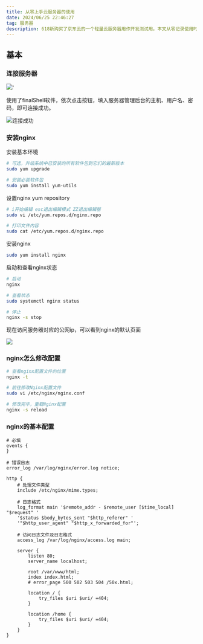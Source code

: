```yaml
---
title: 从零上手云服务器的使用
date: 2024/06/25 22:46:27
tag: 服务器
description: 618新购买了京东云的一个轻量云服务器用作开发测试用。本文从零记录使用时的所有流程和问题等，不定期更新。
---
```


## 基本

### 连接服务器
![](https://qiniu.djdg626.com/20240625232058.png)‘

使用了finalShell软件，依次点击按钮，填入服务器管理后台的主机、用户名、密码，即可连接成功。

![连接成功](https://qiniu.djdg626.com/20240625232225.png)

### 安装nginx

安装基本环境

```bash
# 可选，升级系统中已安装的所有软件包到它们的最新版本
sudo yum upgrade

# 安装必装软件包
sudo yum install yum-utils
```

设置nginx yum repository

```bash
# i开始编辑 esc退出编辑模式 ZZ退出编辑器
sudo vi /etc/yum.repos.d/nginx.repo

# 打印文件内容
sudo cat /etc/yum.repos.d/nginx.repo
```

安装nginx

```bash
sudo yum install nginx
```

启动和查看nginx状态

```bash
# 启动
nginx

# 查看状态
sudo systemctl nginx status

# 停止
nginx -s stop
```

现在访问服务器对应的公网ip，可以看到nginx的默认页面

![](https://qiniu.djdg626.com/20240626164625.png)

### nginx怎么修改配置
```bash
# 查看nginx配置文件的位置
nginx -t

# 前往修改Nginx配置文件
sudo vi /etc/nginx/nginx.conf

# 修改完毕，重载Nginx配置
nginx -s reload
```

### nginx的基本配置
```nginx server
# 必填
events {
}

# 错误日志
error_log /var/log/nginx/error.log notice;

http {
    # 处理文件类型
    include /etc/nginx/mime.types;

    # 日志格式
    log_format main '$remote_addr - $remote_user [$time_local] "$request" '
    '$status $body_bytes_sent "$http_referer" '
    '"$http_user_agent" "$http_x_forwarded_for"';

    # 访问日志文件及日志格式
    access_log /var/log/nginx/access.log main;

    server {
        listen 80;
        server_name localhost;

        root /var/www/html;
        index index.html;
        # error_page 500 502 503 504 /50x.html;

        location / {
            try_files $uri $uri/ =404;
        }

        location /home {
            try_files $uri $uri/ =404;
        }
    }
}
```